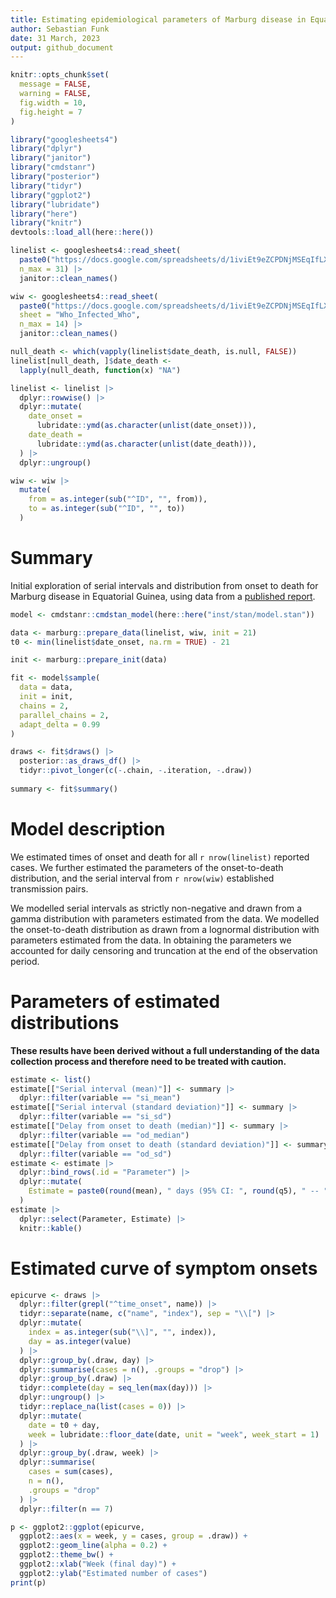 ```yaml
---
title: Estimating epidemiological parameters of Marburg disease in Equatorial Guinea
author: Sebastian Funk
date: 31 March, 2023
output: github_document
---
```


```r
knitr::opts_chunk$set(
  message = FALSE,
  warning = FALSE,
  fig.width = 10,
  fig.height = 7
)
```

```r
library("googlesheets4")
library("dplyr")
library("janitor")
library("cmdstanr")
library("posterior")
library("tidyr")
library("ggplot2")
library("lubridate")
library("here")
library("knitr")
devtools::load_all(here::here())

linelist <- googlesheets4::read_sheet(
  paste0("https://docs.google.com/spreadsheets/d/1iviEt9eZCPDNjMSEqIfLXl0W2LlHXrt93Z6FI_1seAM/edit#gid=0"), ## nolint
  n_max = 31) |>
  janitor::clean_names()

wiw <- googlesheets4::read_sheet(
  paste0("https://docs.google.com/spreadsheets/d/1iviEt9eZCPDNjMSEqIfLXl0W2LlHXrt93Z6FI_1seAM/edit#gid=0"), ## nolint
  sheet = "Who_Infected_Who",
  n_max = 14) |>
  janitor::clean_names()

null_death <- which(vapply(linelist$date_death, is.null, FALSE))
linelist[null_death, ]$date_death <-
  lapply(null_death, function(x) "NA")

linelist <- linelist |>
  dplyr::rowwise() |>
  dplyr::mutate(
    date_onset =
      lubridate::ymd(as.character(unlist(date_onset))),
    date_death =
      lubridate::ymd(as.character(unlist(date_death))),
  ) |>
  dplyr::ungroup()

wiw <- wiw |>
  mutate(
    from = as.integer(sub("^ID", "", from)),
    to = as.integer(sub("^ID", "", to))
  )
```

# Summary

Initial exploration of serial intervals and distribution from onset to death for Marburg disease in Equatorial Guinea, using data from a [published report](https://www.guineasalud.org/archivos/Ordenes/Comunicado3.pdf).

```r
model <- cmdstanr::cmdstan_model(here::here("inst/stan/model.stan"))

data <- marburg::prepare_data(linelist, wiw, init = 21)
t0 <- min(linelist$date_onset, na.rm = TRUE) - 21

init <- marburg::prepare_init(data)

fit <- model$sample(
  data = data,
  init = init,
  chains = 2,
  parallel_chains = 2,
  adapt_delta = 0.99
)

draws <- fit$draws() |>
  posterior::as_draws_df() |>
  tidyr::pivot_longer(c(-.chain, -.iteration, -.draw))
  
summary <- fit$summary()
```

# Model description

We estimated times of onset and death for all `r nrow(linelist)` reported cases. We further estimated the parameters of the onset-to-death distribution, and the serial interval from `r nrow(wiw)` established transmission pairs.

We modelled serial intervals as strictly non-negative and drawn from a gamma distribution with parameters estimated from the data. We modelled the onset-to-death distribution as drawn from a lognormal distribution with parameters estimated from the data. In obtaining the parameters we accounted for daily censoring and truncation at the end of the observation period.


# Parameters of estimated distributions

**These results have been derived without a full understanding of the data collection process and therefore need to be treated with caution.**

```r
estimate <- list()
estimate[["Serial interval (mean)"]] <- summary |>
  dplyr::filter(variable == "si_mean")
estimate[["Serial interval (standard deviation)"]] <- summary |>
  dplyr::filter(variable == "si_sd")
estimate[["Delay from onset to death (median)"]] <- summary |>
  dplyr::filter(variable == "od_median")
estimate[["Delay from onset to death (standard deviation)"]] <- summary |>
  dplyr::filter(variable == "od_sd")
estimate <- estimate |>
  dplyr::bind_rows(.id = "Parameter") |>
  dplyr::mutate(
    Estimate = paste0(round(mean), " days (95% CI: ", round(q5), " -- ", round(q95), ")")
  )
estimate |>
  dplyr::select(Parameter, Estimate) |>
  knitr::kable()
```


# Estimated curve of symptom onsets

```r
epicurve <- draws |>
  dplyr::filter(grepl("^time_onset", name)) |>
  tidyr::separate(name, c("name", "index"), sep = "\\[") |>
  dplyr::mutate(
    index = as.integer(sub("\\]", "", index)),
    day = as.integer(value)
  ) |>
  dplyr::group_by(.draw, day) |>
  dplyr::summarise(cases = n(), .groups = "drop") |>
  dplyr::group_by(.draw) |>
  tidyr::complete(day = seq_len(max(day))) |>
  dplyr::ungroup() |>
  tidyr::replace_na(list(cases = 0)) |>
  dplyr::mutate(
    date = t0 + day,
    week = lubridate::floor_date(date, unit = "week", week_start = 1)
  ) |>
  dplyr::group_by(.draw, week) |>
  dplyr::summarise(
    cases = sum(cases),
    n = n(),
    .groups = "drop"
  ) |>
  dplyr::filter(n == 7)

p <- ggplot2::ggplot(epicurve,
  ggplot2::aes(x = week, y = cases, group = .draw)) +
  ggplot2::geom_line(alpha = 0.2) +
  ggplot2::theme_bw() +
  ggplot2::xlab("Week (final day)") +
  ggplot2::ylab("Estimated number of cases")
print(p)
```
